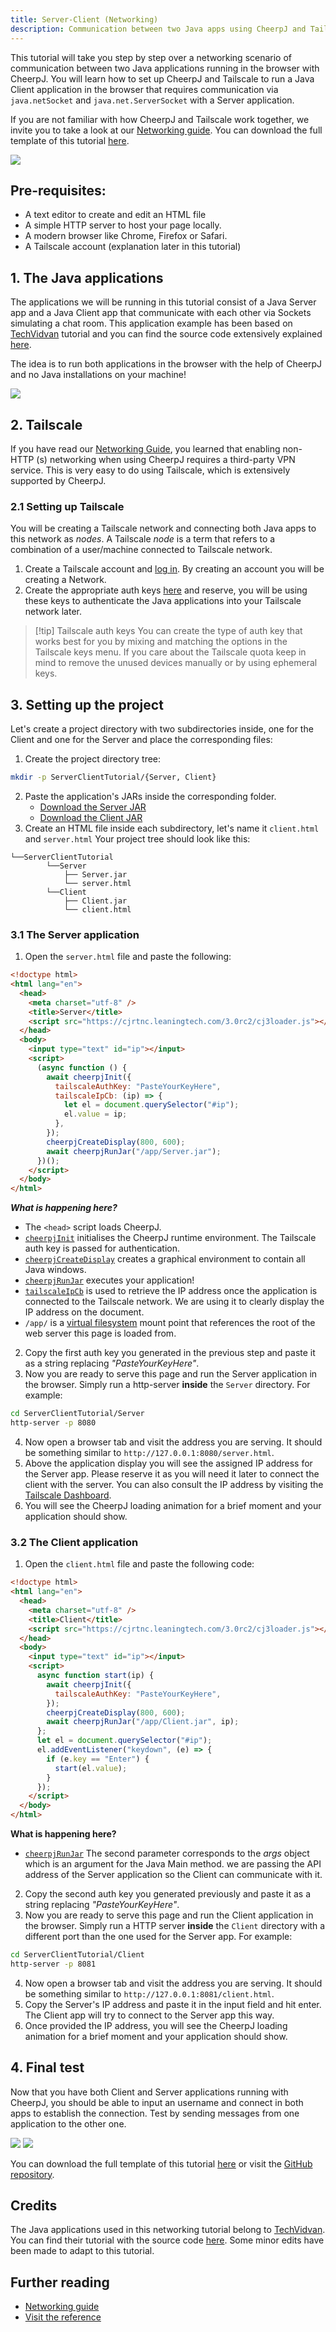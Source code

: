 ```yaml
---
title: Server-Client (Networking)
description: Communication between two Java apps using CheerpJ and Tailscale.
---
```


This tutorial will take you step by step over a networking scenario of communication between two Java applications running in the browser with CheerpJ. You will learn how to set up CheerpJ and Tailscale to run a Java Client application in the browser that requires communication via `java.netSocket` and `java.net.ServerSocket` with a Server application.

If you are not familiar with how CheerpJ and Tailscale work together, we invite you to take a look at our [Networking guide]. You can download the full template of this tutorial [here](/cheerpj3/tutorials/ServerClientTutorial.zip).

<img src="/cheerpj3/assets/Tailscale_P2P.png"></img>

## Pre-requisites:

- A text editor to create and edit an HTML file
- A simple HTTP server to host your page locally.
- A modern browser like Chrome, Firefox or Safari.
- A Tailscale account (explanation later in this tutorial)

## 1. The Java applications

The applications we will be running in this tutorial consist of a Java Server app and a Java Client app that communicate with each other via Sockets simulating a chat room. This application example has been based on [TechVidvan] tutorial and you can find the source code extensively explained [here](https://techvidvan.com/tutorials/java-chat-application/).

The idea is to run both applications in the browser with the help of CheerpJ and no Java installations on your machine!

<img src="/cheerpj2/assets/client-server.png"></img>

## 2. Tailscale

If you have read our [Networking Guide], you learned that enabling non-HTTP (s) networking when using CheerpJ requires a third-party VPN service. This is very easy to do using Tailscale, which is extensively supported by CheerpJ.

### 2.1 Setting up Tailscale

You will be creating a Tailscale network and connecting both Java apps to this network as _nodes_. A Tailscale _node_ is a term that refers to a combination of a user/machine connected to Tailscale network.

1.  Create a Tailscale account and [log in](https://login.tailscale.com/). By creating an account you will be creating a Network.
2.  Create the appropriate auth keys [here](https://login.tailscale.com/admin/settings/keys) and reserve, you will be using these keys to authenticate the Java applications into your Tailscale network later.

> [!tip] Tailscale auth keys
> You can create the type of auth key that works best for you by mixing and matching the options in the Tailscale keys menu. If you care about the Tailscale quota keep in mind to remove the unused devices manually or by using ephemeral keys.

## 3. Setting up the project

Let's create a project directory with two subdirectories inside, one for the Client and one for the Server and place the corresponding files:

1. Create the project directory tree:

```bash
mkdir -p ServerClientTutorial/{Server, Client}
```

2. Paste the application's JARs inside the corresponding folder.
   - [Download the Server JAR](/cheerpj3/tutorials/Server.jar)
   - [Download the Client JAR](/cheerpj3/tutorials/Client.jar)
1. Create an HTML file inside each subdirectory, let's name it `client.html` and `server.html`
   Your project tree should look like this:

```
└──ServerClientTutorial
		└──Server
		    ├── Server.jar
		    └── server.html
		└──Client
		    ├── Client.jar
		    └── client.html
```

### 3.1 The Server application

1. Open the `server.html` file and paste the following:

```html title="server.html" {6, 12-20}
<!doctype html>
<html lang="en">
  <head>
    <meta charset="utf-8" />
    <title>Server</title>
    <script src="https://cjrtnc.leaningtech.com/3.0rc2/cj3loader.js"></script>
  </head>
  <body>
    <input type="text" id="ip"></input>
    <script>
      (async function () {
        await cheerpjInit({
          tailscaleAuthKey: "PasteYourKeyHere",
          tailscaleIpCb: (ip) => {
            let el = document.querySelector("#ip");
            el.value = ip;
          },
        });
        cheerpjCreateDisplay(800, 600);
        await cheerpjRunJar("/app/Server.jar");
      })();
    </script>
  </body>
</html>
```

**_What is happening here?_**

- The `<head>` script loads CheerpJ.
- [`cheerpjInit`] initialises the CheerpJ runtime environment. The Tailscale auth key is passed for authentication.
- [`cheerpjCreateDisplay`] creates a graphical environment to contain all Java windows.
- [`cheerpjRunJar`] executes your application!
- [`tailscaleIpCb`] is used to retrieve the IP address once the application is connected to the Tailscale network. We are using it to clearly display the IP address on the document.
- `/app/` is a [virtual filesystem] mount point that references the root of the web server this page is loaded from.

2. Copy the first auth key you generated in the previous step and paste it as a string replacing _"PasteYourKeyHere"_.
3. Now you are ready to serve this page and run the Server application in the browser. Simply run a http-server **inside** the `Server` directory. For example:

```bash
cd ServerClientTutorial/Server
http-server -p 8080
```

4. Now open a browser tab and visit the address you are serving. It should be something similar to `http://127.0.0.1:8080/server.html`.
5. Above the application display you will see the assigned IP address for the Server app. Please reserve it as you will need it later to connect the client with the server. You can also consult the IP address by visiting the [Tailscale Dashboard](https://login.tailscale.com/admin/machines).
6. You will see the CheerpJ loading animation for a brief moment and your application should show.

### 3.2 The Client application

1. Open the `client.html` file and paste the following code:

```html title="client.html" {16}
<!doctype html>
<html lang="en">
  <head>
    <meta charset="utf-8" />
    <title>Client</title>
    <script src="https://cjrtnc.leaningtech.com/3.0rc2/cj3loader.js"></script>
  </head>
  <body>
    <input type="text" id="ip"></input>
    <script>
      async function start(ip) {
        await cheerpjInit({
          tailscaleAuthKey: "PasteYourKeyHere",
        });
        cheerpjCreateDisplay(800, 600);
        await cheerpjRunJar("/app/Client.jar", ip);
      };
      let el = document.querySelector("#ip");
      el.addEventListener("keydown", (e) => {
        if (e.key == "Enter") {
          start(el.value);
        }
      });
    </script>
  </body>
</html>
```

**What is happening here?**

- [`cheerpjRunJar`] The second parameter corresponds to the _args_ object which is an argument for the Java Main method. we are passing the API address of the Server application so the Client can communicate with it.

2. Copy the second auth key you generated previously and paste it as a string replacing _"PasteYourKeyHere"_.
3. Now you are ready to serve this page and run the Client application in the browser. Simply run a HTTP server **inside** the `Client` directory with a different port than the one used for the Server app. For example:

```bash
cd ServerClientTutorial/Client
http-server -p 8081
```

4. Now open a browser tab and visit the address you are serving. It should be something similar to `http://127.0.0.1:8081/client.html`.
5. Copy the Server's IP address and paste it in the input field and hit enter. The Client app will try to connect to the Server app this way.
6. Once provided the IP address, you will see the CheerpJ loading animation for a brief moment and your application should show.

## 4. Final test

Now that you have both Client and Server applications running with CheerpJ, you should be able to input an username and connect in both apps to establish the connection. Test by sending messages from one application to the other one.

<div class="flex flex-row">
	<img class="w-1/2" src="/cheerpj2/assets/server-browser.png"></img>
	<img class="w-1/2" src="/cheerpj2/assets/client-browser.png"></img>
</div>

You can download the full template of this tutorial [here](/cheerpj3/tutorials/ServerClientTutorial.zip) or visit the [GitHub repository](https://github.com/leaningtech/cheerpj-meta/tree/main/examples/Server-Client).

## Credits

The Java applications used in this networking tutorial belong to [TechVidvan]. You can find their tutorial with the source code [here](https://techvidvan.com/tutorials/java-chat-application/). Some minor edits have been made to adapt to this tutorial.

## Further reading

- [Networking guide]
- [Visit the reference](/cheerpj3/reference)

[Networking guide]: /cheerpj3/guides/Networking
[TechVidvan]: https://techvidvan.com/tutorials/
[Run a Java app]: /cheerpj3/getting-started/Java-app
[`cheerpjInit`]: /cheerpj3/reference/cheerpjInit
[`cheerpjCreateDisplay`]: /cheerpj3/reference/cheerpjCreateDisplay
[`cheerpjRunJar`]: /cheerpj3/reference/cheerpjRunJar
[virtual filesystem]: /cheerpj3/guides/File-System-support
[`tailscaleAuthKey`]: /cheerpj3/reference/cheerpjInit#tailscaleauthkey
[`tailscaleIpCb`]: /cheerpj3/reference/cheerpjInit#tailscaleipcb
